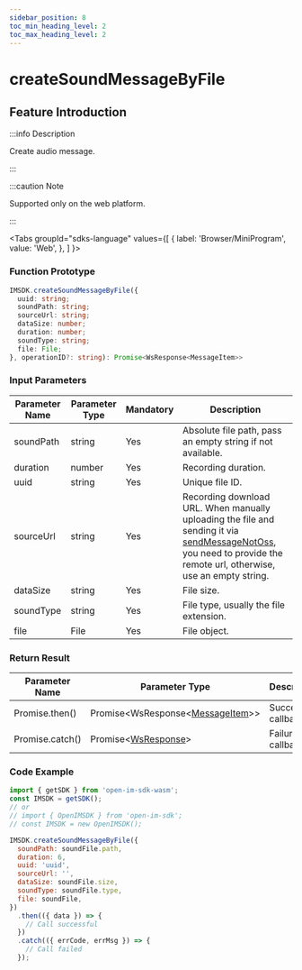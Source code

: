 ```yaml
---
sidebar_position: 8
toc_min_heading_level: 2
toc_max_heading_level: 2
---
```


# createSoundMessageByFile

## Feature Introduction

:::info Description

Create audio message.

:::

:::caution Note

Supported only on the web platform.

:::

<Tabs
groupId="sdks-language"
values={[
{ label: 'Browser/MiniProgram', value: 'Web', },
]
}>

<TabItem value="Web">

### Function Prototype

```ts showLineNumbers
IMSDK.createSoundMessageByFile({
  uuid: string;
  soundPath: string;
  sourceUrl: string;
  dataSize: number;
  duration: number;
  soundType: string;
  file: File;
}, operationID?: string): Promise<WsResponse<MessageItem>>
```

### Input Parameters

| Parameter Name | Parameter Type | Mandatory | Description                                                                                                                                                           |
| -------------- | -------------- | -------- | --------------------------------------------------------------------------------------------------------------------------------------------------------------------- |
| soundPath      | string        | Yes      | Absolute file path, pass an empty string if not available.                                                                                                           |
| duration       | number        | Yes      | Recording duration.                                                                                                                                                   |
| uuid           | string        | Yes      | Unique file ID.                                                                                                                                                       |
| sourceUrl      | string        | Yes      | Recording download URL. When manually uploading the file and sending it via [sendMessageNotOss](/api/message/sendMessageNotOss.mdx), you need to provide the remote url, otherwise, use an empty string. |
| dataSize       | string        | Yes      | File size.                                                                                                                                                           |
| soundType      | string        | Yes      | File type, usually the file extension.                                                                                                                               |
| file           | File          | Yes      | File object.                                                                                                                                                         |

### Return Result

| Parameter Name | Parameter Type                                                                      | Description       |
| -------------- | ----------------------------------------------------------------------------------- | ----------------- |
| Promise.then() | Promise<WsResponse<[MessageItem](/class/message/messageInfo.mdx)>\> | Success callback  |
| Promise.catch() | Promise<[WsResponse](/class/response.mdx)\>                                | Failure callback  |

### Code Example

```js showLineNumbers
import { getSDK } from 'open-im-sdk-wasm';
const IMSDK = getSDK();
// or
// import { OpenIMSDK } from 'open-im-sdk';
// const IMSDK = new OpenIMSDK();

IMSDK.createSoundMessageByFile({
  soundPath: soundFile.path,
  duration: 6,
  uuid: 'uuid',
  sourceUrl: '',
  dataSize: soundFile.size,
  soundType: soundFile.type,
  file: soundFile,
})
  .then(({ data }) => {
    // Call successful
  })
  .catch(({ errCode, errMsg }) => {
    // Call failed
  });
```

</TabItem>
</Tabs>